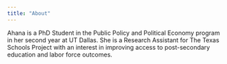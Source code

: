 ```yaml
---
title: "About"
---
```


Ahana is a PhD Student in the Public Policy and Political Economy program in her second year at UT Dallas. She is a Research Assistant for The Texas Schools Project with an interest in improving access to post-secondary education and labor force outcomes.
